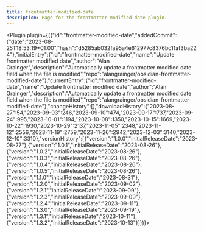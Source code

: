 ---
title: frontmatter-modified-date
description: Page for the frontmatter-modified-date plugin.
---


<Plugin plugin={({"id":"frontmatter-modified-date","addedCommit":{"date":"2023-08-25T18:53:19+01:00","hash":"d5285ab032fa95a4e612977c8376bc11af3ba224"},"initialEntry":{"id":"frontmatter-modified-date","name":"Update frontmatter modified date","author":"Alan Grainger","description":"Automatically update a frontmatter modified date field when the file is modified","repo":"alangrainger/obsidian-frontmatter-modified-date"},"currentEntry":{"id":"frontmatter-modified-date","name":"Update frontmatter modified date","author":"Alan Grainger","description":"Automatically update a frontmatter modified date field when the file is modified","repo":"alangrainger/obsidian-frontmatter-modified-date"},"changeHistory":[],"downloadHistory":{"2023-08-27":54,"2023-09-03":246,"2023-09-10":474,"2023-09-17":737,"2023-09-24":995,"2023-10-01":1194,"2023-10-08":1350,"2023-10-15":1669,"2023-10-22":1930,"2023-10-29":2137,"2023-11-05":2348,"2023-11-12":2556,"2023-11-19":2759,"2023-11-26":2942,"2023-12-03":3140,"2023-12-10":3310},"versionHistory":[{"version":"1.0.0","initialReleaseDate":"2023-08-27"},{"version":"1.0.1","initialReleaseDate":"2023-08-26"},{"version":"1.0.2","initialReleaseDate":"2023-08-26"},{"version":"1.0.3","initialReleaseDate":"2023-08-26"},{"version":"1.0.4","initialReleaseDate":"2023-08-26"},{"version":"1.0.5","initialReleaseDate":"2023-08-26"},{"version":"1.1.0","initialReleaseDate":"2023-08-31"},{"version":"1.2.0","initialReleaseDate":"2023-09-02"},{"version":"1.2.1","initialReleaseDate":"2023-09-09"},{"version":"1.2.3","initialReleaseDate":"2023-09-09"},{"version":"1.2.4","initialReleaseDate":"2023-09-11"},{"version":"1.3.0","initialReleaseDate":"2023-09-19"},{"version":"1.3.1","initialReleaseDate":"2023-10-11"},{"version":"1.3.2","initialReleaseDate":"2023-10-13"}]})}></Plugin>